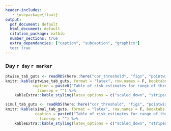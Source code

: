 ```yaml
---
header-includes:
   - \usepackage{float}
output:
  pdf_document: default
  html_document: default
  citation_package: natbib
  number_sections: true
  extra_dependencies: ["caption", "subcaption", "graphicx"]
  toc: true
---
```


### Day `r day` `r marker`


\begin{figure}[H]
\centering
\includegraphics[width=0.9\textwidth]{`r here::here("cor_threshold", "figs", "pointwise_CI", paste0("PLOT_Day", day, key, "_pointwiseCI.pdf"))`}
\caption{Adjusted threshold-response function for a range of thresholds of the
  Day `r day` `r marker` activity levels with point-wise 95\% confidence intervals. The dashed red line marks the threshold after which no more COVID events are observed. }
\end{figure}

```r
ptwise_tab_guts <- readRDS(here::here("cor_threshold", "figs", "pointwise_CI", paste0("TABLE_Day", day, key, "_pointwiseCI.rds")))
knitr::kable(ptwise_tab_guts, format = "latex", row.names = F, booktabs = TRUE, escape = FALSE,
            caption = paste0("Table of risk estimates for range of thresholds of Day ", day, " ", marker, " activity levels with point-wise 95\\% confidence intervals."),
              linesep = "") %>%
    kableExtra::kable_styling(latex_options = c("scaled_down", "striped"), )
```

\newpage
\begin{figure}[H]

\centering
\includegraphics[width=0.9\textwidth]{`r here::here("cor_threshold", "figs", "simultaneous_CI", paste0("PLOT_Day", day, key, "_simultCI.pdf"))`}
  \caption{Adjusted threshold-response function for a range of thresholds of the Day `r day` `r marker` activity levels with simultaneous 95\% confidence bands. The dashed red line marks the threshold after which no more COVID events are observed. }
\end{figure}

```r
simul_tab_guts <- readRDS(here::here("cor_threshold", "figs", "pointwise_CI", paste0("TABLE_Day", day, key, "_pointwiseCI.rds")))
knitr::kable(simul_tab_guts, format = "latex", row.names = F, booktabs = TRUE, escape = FALSE,
             caption = paste0("Table of risk estimates for range of thresholds of Day ", day, " ", marker, " activity levels with point-wise 95\\% simultaneous confidence intervals."),
               linesep = "") %>%
    kableExtra::kable_styling(latex_options = c("scaled_down", "striped"), )
```

\newpage


\begin{figure}[H]

\centering
\includegraphics[width=0.7\textwidth]{`r here::here("cor_threshold", "figs", "pointwise_CI", paste0("PLOT_monotone_Day", day, key, "_pointwiseCI.pdf"))`}
  \caption{Assuming nonincreasing monotonicity of the true function, the plot shows the estimated (monotone) adjusted threshold-response function for a range of thresholds of the Day `r day` `r marker` activity levels with point-wise 95\% confidence intervals. The dashed red line marks the threshold after which no more COVID events are observed. }
\end{figure}

\begin{figure}[H]

\centering
\includegraphics[width=0.7\textwidth]{`r here::here("cor_threshold", "figs", "simultaneous_CI", paste0("PLOT_monotone_Day", day, key, "_simultCI.pdf"))`}
  \caption{Assuming nonincreasing monotonicity of the true function, the plot shows the estimated (monotone) adjusted threshold-response function for a range of thresholds of the Day `r day` `r marker` activity levels with simultaneous 95\% confidence intervals. The dashed red line marks the threshold after which no more COVID events are observed.}
\end{figure}

<!-- \begin{figure}[H] -->

<!-- \centering -->

<!-- \includegraphics[width=0.8\textwidth]{figs/pointwise_CI/PLOT_INVERSE_Day`r day``r key`_pointwiseCI.pdf} -->

<!--   \caption{The inverse adjusted threshold-response function for thresholds of Day `r day` `r marker` activity levels with pointwise 95\% confidence intervals.} -->
<!-- \end{figure} -->

<!-- \begin{figure}[H] -->
<!-- \centering -->
<!-- \includegraphics[width=0.8\textwidth]{figs/pointwise_CI/TABLE_INVERSE_Day`r day``r key`_pointwiseCI.pdf} -->
<!--   \caption{ This analysis assumes monotonicity of the true function. The table displays the estimated threshold of protection of Day `r day` `r marker` activity level at a range of risk levels with pointwise 95\% confidence intervals. } -->

<!-- \end{figure} -->


<!-- \newpage  -->


<!-- \begin{figure}[H] -->

<!-- \centering -->

<!-- \includegraphics[width=0.8\textwidth]{figs/simultaneous_CI/PLOT_INVERSE_Day`r day``r key`_simultCI.pdf} -->

<!--   \caption{This analysis assumes monotonicity of the true function. The plot shows the inverse adjusted threshold-response function for thresholds of Day `r day` `r marker` activity levels with simultaneous 95\% confidence intervals.} -->
<!-- \end{figure} -->

<!-- \begin{figure}[H] -->
<!-- \centering -->
<!-- \includegraphics[width=0.8\textwidth]{figs/simultaneous_CI/TABLE_INVERSE_Day`r day``r key`_simultCI.pdf} -->
<!--   \caption{ This analysis assumes monotonicity of the true function. The table displays the estimated threshold of protection of Day `r day` `r marker` activity level at a range of risk levels with simultaneous 95\% confidence bands } -->

<!-- \end{figure} -->
